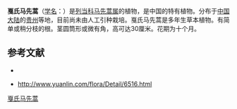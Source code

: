 {{Speciesbox
| name = 戛氏马先蒿
| status = 
| status_system = 
| image =
| genus = Pedicularis
| species = gagnepainiana
| authority = Bonati
}}

'''戛氏马先蒿'''（[[学名|学名]]：{{lang|la|''Pedicularis gagnepainiana''}}）是[[列当科|列当科]][[马先蒿属|马先蒿属]]的植物，是中国的特有植物。分布于[[中国大陆|中国大陆]]的[[贵州|贵州]]等地，目前尚未由人工引种栽培。戛氏马先蒿是多年生草本植物。有简单或稍分枝的根。茎圆筒形或微有角，高可达30厘米。花期为十个月。
　
== 参考文献 ==
<div class="references-small">
* {{cite web| url =http://www.bioinfo.cn/db05/KmzwSpecies.php?action=view&id=21176| title =戛氏马先蒿| work =《中国高等植物数据库全库》| publisher =中国科学院微生物研究所| author =昆明植物研究所| accessdate =2009-02-25| deadurl =yes| archiveurl =https://web.archive.org/web/20160305053206/http://www.bioinfo.cn/db05/KmzwSpecies.php?action=view&id=21176| archivedate =2016-03-05}}
</div>
* http://www.yuanlin.com/flora/Detail/6516.html {{Wayback|url=http://www.yuanlin.com/flora/Detail/6516.html |date=20160304192649 }}
{{Taxonbar|from=Q11075059}}

[[Category:马先蒿属|戛氏马先蒿]]


{{植物小作品}}